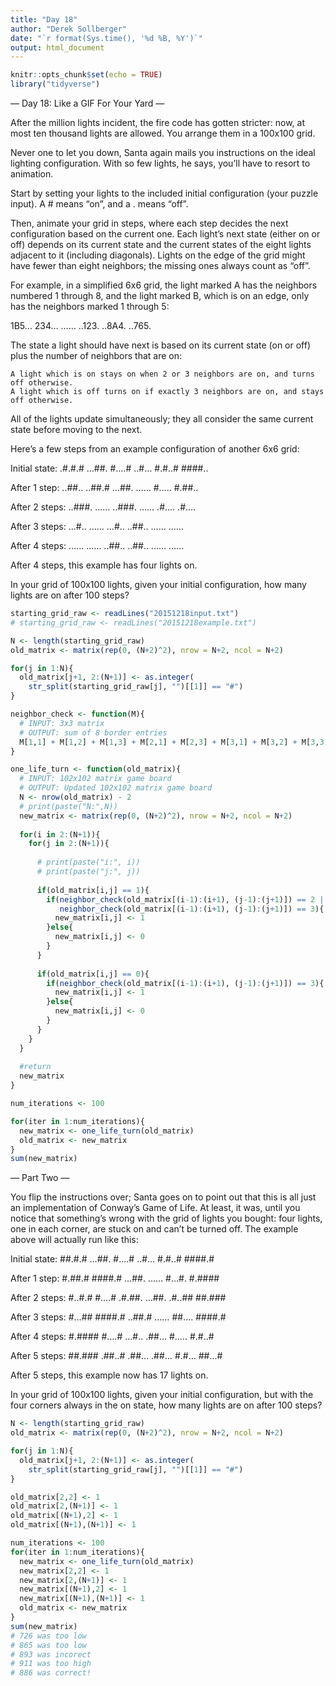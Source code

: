 ```yaml
---
title: "Day 18"
author: "Derek Sollberger"
date: "`r format(Sys.time(), '%d %B, %Y')`"
output: html_document
---
```


```r
knitr::opts_chunk$set(echo = TRUE)
library("tidyverse")
```

--- Day 18: Like a GIF For Your Yard ---

After the million lights incident, the fire code has gotten stricter: now, at most ten thousand lights are allowed. You arrange them in a 100x100 grid.

Never one to let you down, Santa again mails you instructions on the ideal lighting configuration. With so few lights, he says, you'll have to resort to animation.

Start by setting your lights to the included initial configuration (your puzzle input). A # means "on", and a . means "off".

Then, animate your grid in steps, where each step decides the next configuration based on the current one. Each light's next state (either on or off) depends on its current state and the current states of the eight lights adjacent to it (including diagonals). Lights on the edge of the grid might have fewer than eight neighbors; the missing ones always count as "off".

For example, in a simplified 6x6 grid, the light marked A has the neighbors numbered 1 through 8, and the light marked B, which is on an edge, only has the neighbors marked 1 through 5:

1B5...
234...
......
..123.
..8A4.
..765.

The state a light should have next is based on its current state (on or off) plus the number of neighbors that are on:

    A light which is on stays on when 2 or 3 neighbors are on, and turns off otherwise.
    A light which is off turns on if exactly 3 neighbors are on, and stays off otherwise.

All of the lights update simultaneously; they all consider the same current state before moving to the next.

Here's a few steps from an example configuration of another 6x6 grid:

Initial state:
.#.#.#
...##.
#....#
..#...
#.#..#
####..

After 1 step:
..##..
..##.#
...##.
......
#.....
#.##..

After 2 steps:
..###.
......
..###.
......
.#....
.#....

After 3 steps:
...#..
......
...#..
..##..
......
......

After 4 steps:
......
......
..##..
..##..
......
......

After 4 steps, this example has four lights on.

In your grid of 100x100 lights, given your initial configuration, how many lights are on after 100 steps?

```r
starting_grid_raw <- readLines("20151218input.txt")
# starting_grid_raw <- readLines("20151218example.txt")
```
```r
N <- length(starting_grid_raw)
old_matrix <- matrix(rep(0, (N+2)^2), nrow = N+2, ncol = N+2)

for(j in 1:N){
  old_matrix[j+1, 2:(N+1)] <- as.integer(
    str_split(starting_grid_raw[j], "")[[1]] == "#")
}
```

```r
neighbor_check <- function(M){
  # INPUT: 3x3 matrix
  # OUTPUT: sum of 8 border entries
  M[1,1] + M[1,2] + M[1,3] + M[2,1] + M[2,3] + M[3,1] + M[3,2] + M[3,3]
}
```

```r
one_life_turn <- function(old_matrix){
  # INPUT: 102x102 matrix game board
  # OUTPUT: Updated 102x102 matrix game board
  N <- nrow(old_matrix) - 2
  # print(paste("N:",N))
  new_matrix <- matrix(rep(0, (N+2)^2), nrow = N+2, ncol = N+2)
  
  for(i in 2:(N+1)){
    for(j in 2:(N+1)){
      
      # print(paste("i:", i))
      # print(paste("j:", j))
      
      if(old_matrix[i,j] == 1){
        if(neighbor_check(old_matrix[(i-1):(i+1), (j-1):(j+1)]) == 2 |
           neighbor_check(old_matrix[(i-1):(i+1), (j-1):(j+1)]) == 3){
          new_matrix[i,j] <- 1
        }else{
          new_matrix[i,j] <- 0
        }
      }
      
      if(old_matrix[i,j] == 0){
        if(neighbor_check(old_matrix[(i-1):(i+1), (j-1):(j+1)]) == 3){
          new_matrix[i,j] <- 1
        }else{
          new_matrix[i,j] <- 0
        }
      }
    }
  }
  
  #return
  new_matrix
}
```

```r
num_iterations <- 100

for(iter in 1:num_iterations){
  new_matrix <- one_life_turn(old_matrix)
  old_matrix <- new_matrix
}
sum(new_matrix)
```

--- Part Two ---

You flip the instructions over; Santa goes on to point out that this is all just an implementation of Conway's Game of Life. At least, it was, until you notice that something's wrong with the grid of lights you bought: four lights, one in each corner, are stuck on and can't be turned off. The example above will actually run like this:

Initial state:
##.#.#
...##.
#....#
..#...
#.#..#
####.#

After 1 step:
#.##.#
####.#
...##.
......
#...#.
#.####

After 2 steps:
#..#.#
#....#
.#.##.
...##.
.#..##
##.###

After 3 steps:
#...##
####.#
..##.#
......
##....
####.#

After 4 steps:
#.####
#....#
...#..
.##...
#.....
#.#..#

After 5 steps:
##.###
.##..#
.##...
.##...
#.#...
##...#

After 5 steps, this example now has 17 lights on.

In your grid of 100x100 lights, given your initial configuration, but with the four corners always in the on state, how many lights are on after 100 steps?

```r
N <- length(starting_grid_raw)
old_matrix <- matrix(rep(0, (N+2)^2), nrow = N+2, ncol = N+2)

for(j in 1:N){
  old_matrix[j+1, 2:(N+1)] <- as.integer(
    str_split(starting_grid_raw[j], "")[[1]] == "#")
}

old_matrix[2,2] <- 1
old_matrix[2,(N+1)] <- 1
old_matrix[(N+1),2] <- 1
old_matrix[(N+1),(N+1)] <- 1

num_iterations <- 100
for(iter in 1:num_iterations){
  new_matrix <- one_life_turn(old_matrix)
  new_matrix[2,2] <- 1
  new_matrix[2,(N+1)] <- 1
  new_matrix[(N+1),2] <- 1
  new_matrix[(N+1),(N+1)] <- 1
  old_matrix <- new_matrix
}
sum(new_matrix)
# 726 was too low
# 865 was too low
# 893 was incorect
# 911 was too high
# 886 was correct!
```
